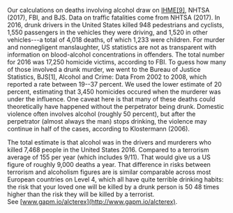 Our calculations on deaths involving alcohol draw on [IHME[9]](http://ihmeuw.org/49pa), NHTSA (2017), FBI, and BJS. Data on traffic fatalities come from NHTSA (2017). In 2016, drunk drivers in the United States killed 948 pedestrians and cyclists, 1,550 passengers in the vehicles they were driving, and 1,520 in other vehicles---a total of 4,018 deaths, of which 1,233 were children. For murder and nonnegligent manslaughter, US statistics are not as transparent with information on blood-alcohol concentrations in offenders. The total number for 2016 was 17,250 homicide victims, according to FBI. To guess how many of those involved a drunk murder, we went to the Bureau of Justice Statistics, BJS[1], Alcohol and Crime: Data From 2002 to 2008, which reported a rate between 19--37 percent. We used the lower estimate of 20 percent, estimating that 3,450 homicides occured when the murderer was under the influence. One caveat here is that many of these deaths could theoretically have happened without the perpetrator being drunk. Domestic violence often involves alcohol (roughly 50 percent), but after the perpetrator (almost always the man) stops drinking, the violence may continue in half of the cases, according to Klostermann (2006).

The total estimate is that alcohol was in the drivers and murderers who killed 7,468 people in the United States 2016. Compared to a terrorism average of 155 per year (which includes 9/11). That would give us a US figure of roughly 9,000 deaths a year. That difference in risks between terrorism and alcoholism figures are is similar comparable across most European countries on Level 4, which all have quite terrible drinking habits: the risk that your loved one will be killed by a drunk person is 50 48 times higher than the risk they will be killed by a terrorist. See [www.gapm.io/alcterex](http://www.gapm.io/alcterex).